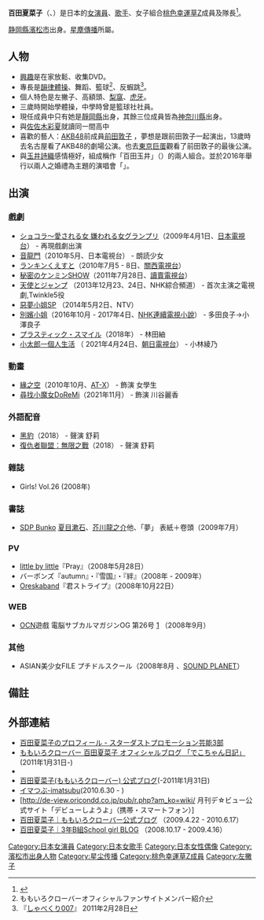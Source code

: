 {{藝人
|姓名 = 百田夏菜子
|類型 = 女歌手
|圖片 = Kanako Momota.jpg
|圖片尺寸 = 
|圖片簡介 = 攝於第十三回[[日本博覽會|日本博覽會]]（Japan Expo 13）
|原名 = 
|外文名 = ももた かなこ
|外文 = ja
|羅馬拼音 =Momota Kanako
|英文名 =
|暱稱 = かなこぉ↑↑、かなこ、かなこちゃん、かなちゃん、デコちゃん、傻紅、太陽神、哩打
|其他藝名 = おひさまかなこちゃん
|國籍 = {{JPN}}
|出生日期 = {{birth date and age|1994|7|12}}
|出生地點 = {{JPN}}[[静岡縣|静岡縣]][[濱松市|濱松市]]
|逝世日期 =
|逝世地點 =
|職業 = [[歌手|歌手]]、[[演員|演員]]、[[配音員|配音員]]
|語言 =日語
|教育程度 =
|宗教信仰 =
|配偶 =
|兒女 =
|父母 =
|音樂類型 =
|演奏樂器 = 歌唱、吉他
|出身地 =
|出道作 =
|出道日期 = 2005年
|代表作 =
|活躍年代 =2005年至今
|唱片公司 = [[國王唱片|國王唱片]]
|經紀公司 = [[星塵傳播|星塵傳播]]
|網站 =
|相關團體 =[[桃色幸運草Z|桃色幸運草Z]]
|獎項 =
|IMDb =
}}
{{Japanese|japanese=百田 夏菜子|kana=ももた かなこ|romaji=Momota Kanako}}
'''百田夏菜子'''（{{lang|ja|ももた かなこ}}、{{bd|1994年|7月12日||}}）是日本的[[演員|女演員]]、[[歌手|歌手]]、女子組合[[桃色幸運草Z|桃色幸運草Z]]成員及隊長<ref>{{Cite web|url=https://www.city.hamamatsu.shizuoka.jp/miryoku/kawarahan/2014/0407.html|title=ももクロ・百田夏菜子さんへの「浜松市やらまいか大使」委嘱が決定！|publisher=滨松市|accessdate=2017-04-29|language=ja|archive-date=2018-06-12|archive-url=https://web.archive.org/web/20180612162045/https://www.city.hamamatsu.shizuoka.jp/miryoku/kawarahan/2014/0407.html|dead-url=no}}</ref>。

[[静岡縣|静岡縣]][[濱松市|濱松市]]出身。[[星塵傳播|星塵傳播]]所屬。

== 人物 ==
* [[興趣|興趣]]是在家放鬆、收集DVD。
* 專長是[[韻律體操|韻律體操]]、舞蹈、籃球<ref>ももいろクローバーオフィシャルファンサイトメンバー紹介</ref>、反蝦跳<ref>『[[しゃべくり007|しゃべくり007]]』 2011年2月28日</ref>。
* 個人特色是左撇子、高額頭、[[梨窩|梨窩]]、[[虎牙|虎牙]]。
* 三歲時開始學體操，中學時曾是籃球社社員。
* 現任成員中只有她是[[靜岡縣|靜岡縣]]出身，其餘三位成員皆為[[神奈川縣|神奈川縣]]出身。
* 與[[佐佐木彩夏|佐佐木彩夏]]就讀同一間高中
* 喜歡的藝人：[[AKB48|AKB48]]前成員[[前田敦子|前田敦子]] ，夢想是跟前田敦子一起演出，13歲時去名古屋看了AKB48的劇場公演。也去[[東京巨蛋|東京巨蛋]]觀看了前田敦子的最後公演。
* 與[[玉井詩織|玉井詩織]]感情極好，組成稱作「百田玉井」（{{lang|ja|ももたまい}}）的兩人組合。並於2016年舉行以兩人之婚禮為主題的演唱會「{{lang|ja|ももたまい婚}}」。

== 出演 ==
===戲劇===
* [[ショコラ_(テレビ番組)|ショコラ〜愛される女 嫌われる女グランプリ]]（2009年4月1日、[[日本電視台|日本電視台]]） - 再現戲劇出演
* [[音龍門|音龍門]]（2010年5月、日本電視台） - 朗読少女
* [[ランキンくえすと|ランキンくえすと]]（2010年7月5 - 8日、[[關西電視台|關西電視台]]）
* [[秘密のケンミンSHOW|秘密のケンミンSHOW]]（2011年7月28日、[[讀賣電視台|讀賣電視台]]）
* [[天使とジャンプ|天使とジャンプ]] （2013年12月23、24日、NHK綜合頻道） - 首次主演之電視劇,Twinkle5役
* [[惡夢小姐|惡夢小姐]]SP （2014年5月2日、NTV）
* [[別嬪小姐|別嬪小姐]]（2016年10月 - 2017年4日、[[NHK|NHK]][[連續電視小說|連續電視小說]]） - 多田良子→小澤良子
* [[プラスティック・スマイル|プラスティック・スマイル]]（2018年） - 林田紬
* [[小太郎一個人生活|小太郎一個人生活]] （	2021年4月24日、[[朝日電視台|朝日電視台]]） - 小林綾乃

===動畫===
* [[緣之空|緣之空]]（2010年10月、[[AT-X|AT-X]]） - 飾演 女學生
* [[尋找小魔女DoReMi|尋找小魔女DoReMi]]（2021年11月） - 飾演 川谷麗香

===外語配音===
* [[黑豹_(電影)|黑豹]]（2018） - 聲演 舒莉
* [[復仇者聯盟：無限之戰|復仇者聯盟：無限之戰]]（2018） - 聲演 舒莉

===雜誌===
* Girls! Vol.26 (2008年)

===書誌===
* [[SDP_Bunko#第5弾_文学日和－ときめけ－|SDP Bunko]] [[夏目漱石|夏目漱石]]、[[芥川龍之介|芥川龍之介]]他、「夢」 表紙＋卷頭（2009年7月）

===PV===
* [[little_by_little|little by little]]『Pray』（2008年5月28日）
* バーボンズ『autumn』・『雪国』・『絆』（2008年 - 2009年）
* [[Oreskaband|Oreskaband]]『君ストライプ』（2008年10月22日）

===WEB===
* [[OCN|OCN]]遊戲 電脳サブカルマガジンOG 第26号 [http://www.ocn.ne.jp/game/og/26-yanki/index.html] {{Wayback|url=http://www.ocn.ne.jp/game/og/26-yanki/index.html |date=20081004214400 }}<!--[http://www.ocn.ne.jp/game/og/26-yanki/kanako_momota.html]-->（2008年9月）

===其他===
* ASIAN美少女FILE プチドルスクール（2008年8月<!--11日 - 16日-->、[[SOUND_PLANET|SOUND PLANET]]）

== 備註 ==
<references/>

== 外部連結 ==
* [http://www.stardust.co.jp/section3/profile/momotakanako.html 百田夏菜子のプロフィール - スターダストプロモーション芸能3部] {{Wayback|url=http://www.stardust.co.jp/section3/profile/momotakanako.html |date=20120127214514 }}
* [http://ameblo.jp/momota-sd/ ももいろクローバー 百田夏菜子 オフィシャルブログ 「でこちゃん日記」] {{Wayback|url=http://ameblo.jp/momota-sd/ |date=20120119170919 }}(2011年1月31日-)
* {{Instagram|kanakomomota_official|百田夏菜子 ももいろクローバーZ}}
* [https://web.archive.org/web/20110811123139/http://gree.jp/momota_kanako 百田夏菜子(ももいろクローバー) 公式ブログ](-2011年1月31日)
* [https://web.archive.org/web/20111222053330/http://imatsubu.jp/info/46442/ イマつぶ-imatsubu](2010.6.30 - )
* [http://de-view.oricondd.co.jp/pub/r.php?am_ko=wiki/{{Dead link|date=2018年6月 |bot=InternetArchiveBot |fix-attempted=no }} 月刊デ☆ビュー公式サイト「デビューしようよ」（携帯・スマートフォン）]{{Dead link|date=2019年11月 |bot=InternetArchiveBot |fix-attempted=yes }}
* [http://star-studio.jp/momoclo/?cID=2 百田夏菜子｜ももいろクローバー公式ブログ] {{Wayback|url=http://star-studio.jp/momoclo/?cID=2 |date=20120322161443 }} （2009.4.22 - 2010.6.17）
* [http://ameblo.jp/schoolgirls/theme-10009219563.html 百田夏菜子｜3年B組School girl BLOG] {{Wayback|url=http://ameblo.jp/schoolgirls/theme-10009219563.html |date=20130101052359 }} （2008.10.17 - 2009.4.16）

{{桃色幸運草Z}}
{{normdaten}}
{{DEFAULTSORT:Momota Kanako}}
[[Category:日本女演員|Category:日本女演員]]
[[Category:日本女歌手|Category:日本女歌手]]
[[Category:日本女性偶像|Category:日本女性偶像]]
[[Category:濱松市出身人物|Category:濱松市出身人物]]
[[Category:星尘传播|Category:星尘传播]]
[[Category:桃色幸運草Z成員|Category:桃色幸運草Z成員]]
[[Category:左撇子|Category:左撇子]]